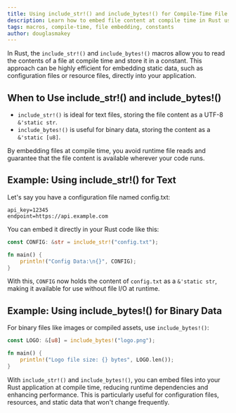 ```yaml
---
title: Using include_str!() and include_bytes!() for Compile-Time File Embedding
description: Learn how to embed file content at compile time in Rust using include_str!() and include_bytes!() macros.
tags: macros, compile-time, file embedding, constants
author: douglasmakey
---
```


In Rust, the `include_str!()` and `include_bytes!()` macros allow you to read the contents of a file at compile time and store it in a constant. This approach can be highly efficient for embedding static data, such as configuration files or resource files, directly into your application.

## **When to Use include_str!() and include_bytes!()**

- `include_str!()` is ideal for text files, storing the file content as a UTF-8 `&'static str`.
- `include_bytes!()` is useful for binary data, storing the content as a `&'static [u8]`.

By embedding files at compile time, you avoid runtime file reads and guarantee that the file content is available wherever your code runs.

## Example: Using include_str!() for Text

Let's say you have a configuration file named config.txt:
    
```text
api_key=12345
endpoint=https://api.example.com
```

You can embed it directly in your Rust code like this:

```rust
const CONFIG: &str = include_str!("config.txt");

fn main() {
    println!("Config Data:\n{}", CONFIG);
}
```

With this, `CONFIG` now holds the content of `config.txt` as a `&'static str`, making it available for use without file I/O at runtime.

## Example: Using include_bytes!() for Binary Data

For binary files like images or compiled assets, use `include_bytes!()`:

```rust
const LOGO: &[u8] = include_bytes!("logo.png");

fn main() {
    println!("Logo file size: {} bytes", LOGO.len());
}
```

With `include_str!()` and `include_bytes!()`, you can embed files into your Rust application at compile time, reducing runtime dependencies and enhancing performance. This is particularly useful for configuration files, resources, and static data that won't change frequently.



